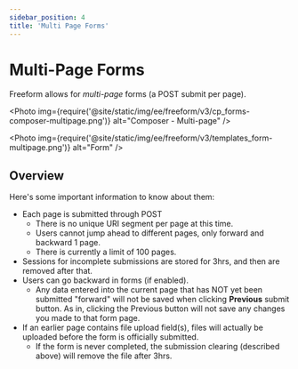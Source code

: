 ```yaml
---
sidebar_position: 4
title: 'Multi Page Forms'
---
```



# Multi-Page Forms

Freeform allows for _multi-page_ forms (a POST submit per page).

<Photo
  img={require('@site/static/img/ee/freeform/v3/cp_forms-composer-multipage.png')}
  alt="Composer - Multi-page"
/>

<Photo
  img={require('@site/static/img/ee/freeform/v3/templates_form-multipage.png')}
  alt="Form"
/>

## Overview

Here's some important information to know about them:

- Each page is submitted through POST
  - There is no unique URI segment per page at this time.
  - Users cannot jump ahead to different pages, only forward and backward 1 page.
  - There is currently a limit of 100 pages.
- Sessions for incomplete submissions are stored for 3hrs, and then are removed after that.
- Users can go backward in forms (if enabled).
  - Any data entered into the current page that has NOT yet been submitted "forward" will not be saved when clicking **Previous** submit button. As in, clicking the Previous button will not save any changes you made to that form page.
- If an earlier page contains file upload field(s), files will actually be uploaded before the form is officially submitted.
  - If the form is never completed, the submission clearing (described above) will remove the file after 3hrs.
